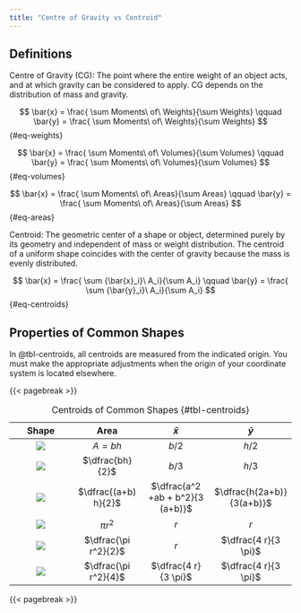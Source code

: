 ```yaml
---
title: "Centre of Gravity vs Centroid"
---
```


## Definitions

Centre of Gravity (CG): The point where the entire weight of an object acts, and at which gravity can be considered to apply. CG depends on the distribution of mass and gravity.

$$
\bar{x} = \frac{ \sum Moments\ of\ Weights}{\sum Weights} \qquad \bar{y} = \frac{ \sum Moments\ of\ Weights}{\sum Weights}
$$ {#eq-weights}

$$
\bar{x} = \frac{ \sum Moments\ of\ Volumes}{\sum Volumes} \qquad \bar{y} = \frac{ \sum Moments\ of\ Volumes}{\sum Volumes}
$$ {#eq-volumes}

$$
\bar{x} = \frac{ \sum Moments\ of\ Areas}{\sum Areas} \qquad \bar{y} = \frac{ \sum Moments\ of\ Areas}{\sum Areas}
$$ {#eq-areas}

Centroid: The geometric center of a shape or object, determined purely by its geometry and independent of mass or weight distribution. The centroid of a uniform shape coincides with the center of gravity because the mass is evenly distributed.

$$
\bar{x} = \frac{ \sum {\bar{x}_i}\ A_i}{\sum A_i} \qquad \bar{y} = \frac{ \sum {\bar{y}_i}\ A_i}{\sum A_i}
$$ {#eq-centroids}

## Properties of Common Shapes

In @tbl-centroids, all centroids are measured from the indicated origin. You must make the appropriate adjustments when the origin of your coordinate system is located elsewhere.

{{< pagebreak >}}

| Shape | Area | $\bar{x}$ | $\bar{y}$ |
|:--:|:--:|:--:|:--:|
| ![](images/centroids-rectangle.png) | $A = b h$ | $b/2$ | $h/2$ |
| ![](images/centroids-triangle.png) | $\dfrac{bh}{2}$ | $b/3$ | $h/3$ |
| ![](images/centroids-trapezoid.png) | $\dfrac{(a+b) h}{2}$ | $\dfrac{a^2 +ab + b^2}{3 (a+b)}$ | $\dfrac{h(2a+b)}{3(a+b)}$ |
| ![](images/centroids-circle.png) | $\pi r^2$ | $r$ | $r$ |
| ![](images/centroids-semi-circle.png) | $\dfrac{\pi r^2}{2}$ | $r$ | $\dfrac{4 r}{3 \pi}$ |
| ![](images/centroids-quarter-circle.png) | $\dfrac{\pi r^2}{4}$ | $\dfrac{4 r}{3 \pi}$ | $\dfrac{4 r}{3 \pi}$ |

: Centroids of Common Shapes {#tbl-centroids}

{{< pagebreak >}}
